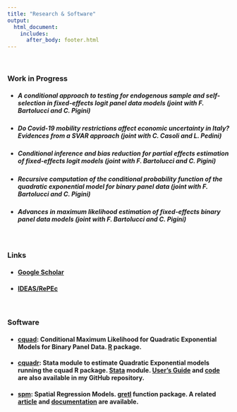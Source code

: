 ```yaml
---
title: "Research & Software"
output: 
  html_document:
    includes:
      after_body: footer.html
---
```


<p>&nbsp;</p>

### **Work in Progress**

* ##### **A conditional approach to testing for endogenous sample and self-selection in fixed-effects logit panel data models** (joint with F. Bartolucci and C. Pigini) 


* ##### **Do Covid-19 mobility restrictions affect economic uncertainty in Italy? Evidences from a SVAR approach** (joint with C. Casoli and L. Pedini) 


* ##### **Conditional inference and bias reduction for partial effects estimation of fixed-effects logit models**  (joint with F. Bartolucci and C. Pigini)    



* ##### **Recursive computation of the conditional probability function of the quadratic exponential model for binary panel data**  (joint with F. Bartolucci and C. Pigini)    



* ##### **Advances in maximum likelihood estimation of fixed-effects binary panel data models** (joint with F. Bartolucci and C. Pigini)  


<p>&nbsp;</p>
### **Links**

* #### [Google Scholar](https://scholar.google.com/citations?user=9AqXyqQAAAAJ&hl=it&oi=sra){target="_blank"} <i class="ai ai-google-scholar"></i>
* #### [IDEAS/RePEc](https://ideas.repec.org/f/pva895.html){target="_blank"} <i class="ai ai-ideas-repec"></i>


<p>&nbsp;</p>



### **Software**

* #### [**cquad**](https://cran.r-project.org/web/packages/cquad/index.html){target="_blank"}: Conditional Maximum Likelihood for Quadratic Exponential Models for Binary Panel Data. [R](https://www.r-project.org/){target="_blank"} package.

* #### [**cquadr**](https://ideas.repec.org/c/boc/bocode/s458852.html){target="_blank"}: Stata module to estimate Quadratic Exponential models running the cquad R package. [Stata](https://www.stata.com/){target="_blank"} module. [User's Guide](https://github.com/fravale/cquadr/blob/master/cquadr-guide.pdf){target="_blank"} and [code](https://github.com/fravale/cquadr){target="_blank"} are also available in my GitHub repository. 

* #### [**spm**](http://ricardo.ecn.wfu.edu/gretl/cgi-bin/current_fnfiles/spm.zip): Spatial Regression Models. [gretl](http://gretl.sourceforge.net/){target="_blank"} function package. A related [article](http://www.fedoa.unina.it/12338/1/GRETL2019.pdf#page=33){target="_blank"} and [documentation](http://ricardo.ecn.wfu.edu/gretl/cgi-bin/current_fnfiles/unzipped/spm.pdf){target="_blank"} are available.
